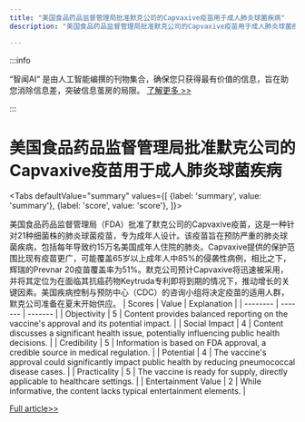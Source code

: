 ```yaml
---
title: "美国食品药品监督管理局批准默克公司的Capvaxive疫苗用于成人肺炎球菌疾病"
description: "美国食品药品监督管理局批准默克公司的Capvaxive疫苗用于成人肺炎球菌疾病"

---
```



:::info

“智闻AI“ 是由人工智能编撰的刊物集合，确保您只获得最有价值的信息，旨在助您消除信息差，突破信息茧房的局限。  [了解更多 >>](/)

:::

# 美国食品药品监督管理局批准默克公司的Capvaxive疫苗用于成人肺炎球菌疾病


<Tabs
	defaultValue="summary"
	values={[
	{label: 'summary', value: 'summary'},
	{label: 'score', value: 'score'},
]}>
<TabItem value="summary">


美国食品药品监督管理局（FDA）批准了默克公司的Capvaxive疫苗，这是一种针对21种细菌株的肺炎球菌疫苗，专为成年人设计。该疫苗旨在预防严重的肺炎球菌疾病，包括每年导致约15万名美国成年人住院的肺炎。Capvaxive提供的保护范围比现有疫苗更广，可能覆盖65岁以上成年人中85%的侵袭性病例，相比之下，辉瑞的Prevnar 20疫苗覆盖率为51%。默克公司预计Capvaxive将迅速被采用，并将其定位为在面临其抗癌药物Keytruda专利即将到期的情况下，推动增长的关键因素。美国疾病控制与预防中心（CDC）的咨询小组将决定疫苗的适用人群，默克公司准备在夏末开始供应。
</TabItem>
<TabItem value="score">
	| Scores     | Value   | Explanation |
	| -------- | ------- | ------- |
	| Objectivity  | 5    | Content provides balanced reporting on the vaccine's approval and its potential impact.    |
	| Social Impact | 4     | Content discusses a significant health issue, potentially influencing public health decisions.    |
	| Credibility    | 5    | Information is based on FDA approval, a credible source in medical regulation.    |
	| Potential    | 4    | The vaccine's approval could significantly impact public health by reducing pneumococcal disease cases.    |
	| Practicality    | 5    | The vaccine is ready for supply, directly applicable to healthcare settings.    |
	| Entertainment Value    | 2    | While informative, the content lacks typical entertainment elements.    |
</TabItem>
</Tabs>

[Full article>>](https://www.cnbc.com/2024/06/17/fda-approves-merck-pneumococcal-disease-vaccine-designed-for-adults.html)
